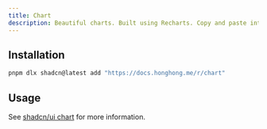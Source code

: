 ```yaml
---
title: Chart
description: Beautiful charts. Built using Recharts. Copy and paste into your apps.
---
```


<ComponentPreview name='chart/chart' />

## Installation

```bash
pnpm dlx shadcn@latest add "https://docs.honghong.me/r/chart"
```

## Usage

See [shadcn/ui chart](https://ui.shadcn.com/docs/components/chart) for more information.
